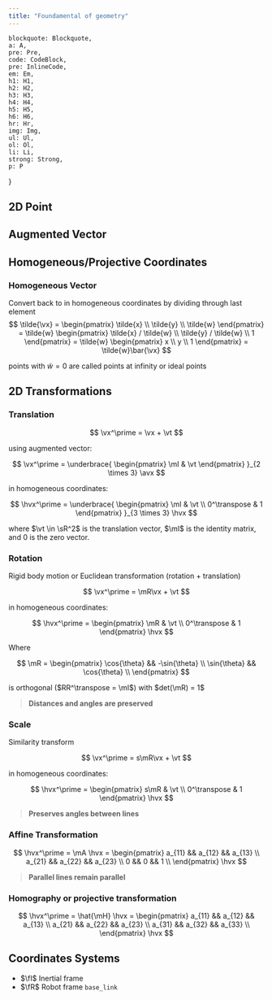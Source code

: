 ```yaml
---
title: "Foundamental of geometry"
---
```


    blockquote: Blockquote,
    a: A,
    pre: Pre,
    code: CodeBlock,
    pre: InlineCode,
    em: Em,
    h1: H1,
    h2: H2,
    h3: H3,
    h4: H4,
    h5: H5,
    h6: H6,
    hr: Hr,
    img: Img,
    ul: Ul,
    ol: Ol,
    li: Li,
    strong: Strong,
    p: P
}


## 2D Point

<Equation
    formula="\pA = \begin{pmatrix} x \\ y \end{pmatrix} \in \sR^2"
    description="2D Point representation"
/>

## Augmented Vector

<Equation
    formula="\ava = \begin{pmatrix} x \\ y \\ 1 \end{pmatrix} \in \sR^3"
    description="Augmented vector representation"
/>

## Homogeneous/Projective Coordinates

<Equation
    formula="\hvx = \begin{pmatrix} \hcx \\ \hcy \\ \hcw \end{pmatrix} \in \sP^2"
    description="Homogeneous coordinates representation"
/>

### Homogeneous Vector

Convert back to in homogeneous coordinates by dividing through last element
$$
\tilde{\vx} = \begin{pmatrix}
\tilde{x} \\
\tilde{y} \\
\tilde{w}
\end{pmatrix} = \tilde{w} \begin{pmatrix}
\tilde{x} / \tilde{w} \\
\tilde{y} / \tilde{w} \\
1
\end{pmatrix} = \tilde{w} \begin{pmatrix}
x \\
y \\
1
\end{pmatrix} = \tilde{w}\bar{\vx}
$$

points with $\tilde{w} = 0$ are called points at infinity or ideal points

## 2D Transformations

### Translation

$$
\vx^\prime = \vx + \vt
$$

using augmented vector:

$$
\vx^\prime = \underbrace{
\begin{pmatrix} 
\mI & \vt
\end{pmatrix}
}_{2 \times 3} \avx
$$

in homogeneous coordinates:

$$
\hvx^\prime = \underbrace{
\begin{pmatrix} 
\mI & \vt \\
0^\transpose & 1
\end{pmatrix}
}_{3 \times 3} \hvx
$$

where $\vt \in \sR^2$ is the translation vector, $\mI$ is the identity matrix, and $0$ is the zero vector.

<Translation/>

### Rotation

Rigid body motion or Euclidean transformation (rotation + translation)

$$
\vx^\prime = \mR\vx + \vt
$$

in homogeneous coordinates:

$$
\hvx^\prime = 
\begin{pmatrix} 
\mR & \vt \\
0^\transpose & 1
\end{pmatrix} \hvx
$$

Where

$$
\mR = \begin{pmatrix}
\cos{\theta} && -\sin{\theta} \\
\sin{\theta} && \cos{\theta} \\
\end{pmatrix}
$$

is orthogonal ($RR^\transpose = \mI$) with $det(\mR) = 1$

> **Distances and angles are preserved**

<Rotation/>

### Scale

Similarity transform

$$
\vx^\prime = s\mR\vx + \vt
$$

in homogeneous coordinates:

$$
\hvx^\prime = 
\begin{pmatrix} 
s\mR & \vt \\
0^\transpose & 1
\end{pmatrix} \hvx
$$

> **Preserves angles between lines**

<Scale/>

### Affine Transformation

$$
\hvx^\prime = \mA \hvx = \begin{pmatrix}
a_{11} && a_{12} && a_{13} \\
a_{21} && a_{22} && a_{23} \\
0 && 0 && 1 \\
\end{pmatrix} \hvx
$$

> **Parallel lines remain parallel**

<Affine/>

### Homography or projective transformation

$$
\hvx^\prime = \hat{\mH} \hvx = \begin{pmatrix}
a_{11} && a_{12} && a_{13} \\
a_{21} && a_{22} && a_{23} \\
a_{31} && a_{32} && a_{33} \\
\end{pmatrix}  \hvx
$$

<Homography/>

## Coordinates Systems

- $\fI$ Inertial frame
- $\fR$ Robot frame `base_link`
